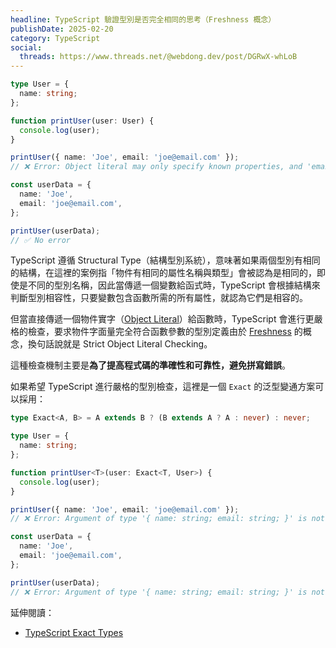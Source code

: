 ```yaml
---
headline: TypeScript 驗證型別是否完全相同的思考（Freshness 概念）
publishDate: 2025-02-20
category: TypeScript
social:
  threads: https://www.threads.net/@webdong.dev/post/DGRwX-whLoB
---
```


```typescript
type User = {
  name: string;
};

function printUser(user: User) {
  console.log(user);
}

printUser({ name: 'Joe', email: 'joe@email.com' });
// ❌ Error: Object literal may only specify known properties, and 'email' does not exist in type 'AllowedType'.

const userData = {
  name: 'Joe',
  email: 'joe@email.com',
};

printUser(userData);
// ✅ No error
```

TypeScript 遵循 Structural Type（結構型別系統），意味著如果兩個型別有相同的結構，在這裡的案例指「物件有相同的屬性名稱與類型」會被認為是相同的，即使是不同的型別名稱，因此當傳遞一個變數給函式時，TypeScript 會根據結構來判斷型別相容性，只要變數包含函數所需的所有屬性，就認為它們是相容的。

但當直接傳遞一個物件實字（[Object Literal](https://developer.mozilla.org/en-US/docs/Web/JavaScript/Guide/Grammar_and_types#object_literals)）給函數時，TypeScript 會進行更嚴格的檢查，要求物件字面量完全符合函數參數的型別定義由於 [Freshness](https://basarat.gitbook.io/typescript/type-system/freshness) 的概念，換句話說就是 Strict Object Literal Checking。

這種檢查機制主要是**為了提高程式碼的準確性和可靠性，避免拼寫錯誤**。

如果希望 TypeScript 進行嚴格的型別檢查，這裡是一個 `Exact` 的泛型變通方案可以採用：

```typescript
type Exact<A, B> = A extends B ? (B extends A ? A : never) : never;

type User = {
  name: string;
};

function printUser<T>(user: Exact<T, User>) {
  console.log(user);
}

printUser({ name: 'Joe', email: 'joe@email.com' });
// ❌ Error: Argument of type '{ name: string; email: string; }' is not assignable to parameter of type 'never'.

const userData = {
  name: 'Joe',
  email: 'joe@email.com',
};

printUser(userData);
// ❌ Error: Argument of type '{ name: string; email: string; }' is not assignable to parameter of type 'never'
```

延伸閱讀：

- [TypeScript Exact Types](https://www.petermekhaeil.com/til/ts-exact-types/)
